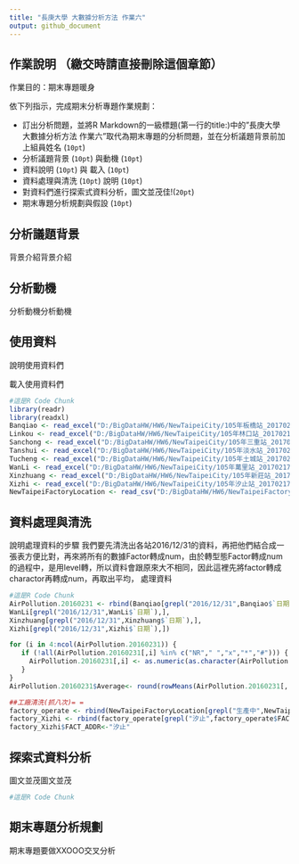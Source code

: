 ```yaml
---
title: "長庚大學 大數據分析方法 作業六"
output: github_document
---
```



## 作業說明 （繳交時請直接刪除這個章節）

作業目的：期末專題暖身

依下列指示，完成期末分析專題作業規劃：

- 訂出分析問題，並將R Markdown的一級標題(第一行的title:)中的"長庚大學 大數據分析方法 作業六"取代為期末專題的分析問題，並在分析議題背景前加上組員姓名 (`10pt`)
- 分析議題背景 (`10pt`) 與動機 (`10pt`)
- 資料說明 (`10pt`) 與 載入 (`10pt`)
- 資料處理與清洗 (`10pt`) 說明 (`10pt`)
- 對資料們進行探索式資料分析，圖文並茂佳!(`20pt`)
- 期末專題分析規劃與假設 (`10pt`)

## 分析議題背景
背景介紹背景介紹

## 分析動機
分析動機分析動機

## 使用資料
說明使用資料們

載入使用資料們
```r
#這是R Code Chunk
library(readr)
library(readxl)
Banqiao <- read_excel("D:/BigDataHW/HW6/NewTaipeiCity/105年板橋站_20170217.xls")
Linkou <- read_excel("D:/BigDataHW/HW6/NewTaipeiCity/105年林口站_20170217.xls")
Sanchong <- read_excel("D:/BigDataHW/HW6/NewTaipeiCity/105年三重站_20170217.xls")
Tanshui <- read_excel("D:/BigDataHW/HW6/NewTaipeiCity/105年淡水站_20170217.xls")
Tucheng <- read_excel("D:/BigDataHW/HW6/NewTaipeiCity/105年土城站_20170217.xls")
WanLi <- read_excel("D:/BigDataHW/HW6/NewTaipeiCity/105年萬里站_20170217.xls")
Xinzhuang <- read_excel("D:/BigDataHW/HW6/NewTaipeiCity/105年新莊站_20170217.xls")
Xizhi <- read_excel("D:/BigDataHW/HW6/NewTaipeiCity/105年汐止站_20170217.xls")
NewTaipeiFactoryLocation <- read_csv("D:/BigDataHW/HW6/NewTaipeiFactoryLocation_0002336861720153000188.csv")
```

## 資料處理與清洗
說明處理資料的步驟
我們要先清洗出各站2016/12/31的資料，再把他們結合成一張表方便比對，再來將所有的數據Factor轉成num，由於轉型態Factor轉成num的過程中，是用level轉，所以資料會跟原來大不相同，因此這裡先將factor轉成charactor再轉成num，再取出平均，
處理資料
```r
#這是R Code Chunk
AirPollution.20160231 <- rbind(Banqiao[grepl("2016/12/31",Banqiao$`日期`),],    Linkou[grepl("2016/12/31",Linkou$`日期`),],                                                Sanchong[grepl("2016/12/31",Sanchong$`日期`),],  Tanshui[grepl("2016/12/31",Tanshui$`日期`),],                                              Tucheng[grepl("2016/12/31",Tucheng$`日期`),], 
WanLi[grepl("2016/12/31",WanLi$`日期`),],
Xinzhuang[grepl("2016/12/31",Xinzhuang$`日期`),],
Xizhi[grepl("2016/12/31",Xizhi$`日期`),])

for (i in 4:ncol(AirPollution.20160231)) {
   if (!all(AirPollution.20160231[,i] %in% c("NR"," ","x","*","#"))) {
     AirPollution.20160231[,i] <- as.numeric(as.character(AirPollution.20160231[,i]))
   }
}
AirPollution.20160231$Average<- round(rowMeans(AirPollution.20160231[, 4:27],na.rm = TRUE),2)

##工廠清洗(抓八次)= =
factory_operate <- rbind(NewTaipeiFactoryLocation[grepl("生產中",NewTaipeiFactoryLocation$STATUS),])
factory_Xizhi <- rbind(factory_operate[grepl("汐止",factory_operate$FACT_ADDR),])
factory_Xizhi$FACT_ADDR<-"汐止"

```

## 探索式資料分析
圖文並茂圖文並茂
```r
#這是R Code Chunk
```

## 期末專題分析規劃
期末專題要做XXOOO交叉分析
